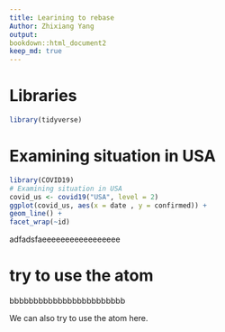 ```yaml
---
title: Learining to rebase 
Author: Zhixiang Yang
output:
bookdown::html_document2
keep_md: true
---
```



# Libraries

```r
library(tidyverse)
```


# Examining situation in USA
```r
library(COVID19)
# Examining situation in USA
covid_us <- covid19("USA", level = 2)
ggplot(covid_us, aes(x = date , y = confirmed)) +
geom_line() +
facet_wrap(~id)
```



adfadsfaeeeeeeeeeeeeeeeee





# try to use the atom



bbbbbbbbbbbbbbbbbbbbbbbb

 We can also try to use the atom here. 